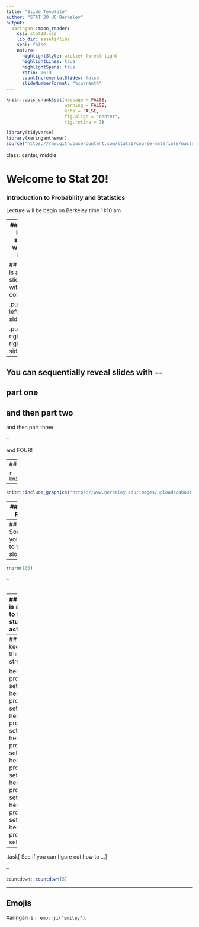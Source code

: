 ```yaml
---
title: "Slide Template"
author: "STAT 20 UC Berkeley"
output:
  xaringan::moon_reader:
    css: stat20.css
    lib_dir: assets/libs
    seal: false
    nature:
      highlightStyle: atelier-forest-light
      highlightLines: true
      highlightSpans: true
      ratio: 16:9
      countIncrementalSlides: false
      slideNumberFormat: "%current%"
---
```


```r
knitr::opts_chunk$set(message = FALSE,
                      warning = FALSE,
                      echo = FALSE,
                      fig.align = "center",
                      fig.retina = 3)

library(tidyverse)
library(xaringanthemer)
source("https://raw.githubusercontent.com/stat20/course-materials/master/assets/stat20-style.r")
```

class: center, middle

# Welcome to Stat 20!
### Introduction to Probability and Statistics

Lecture will be begin on Berkeley time 11:10 am 

---
## This is a slide with a list

1. hello
2. hi
3. hey there

---
## This is a slide with two columns

.pull-left[
left side
]

.pull-right[
right side
]

---
## You can sequentially reveal slides with `--`

part one
--
and then part two
--
and then part three

--

and FOUR!

---
## The best way to do images is with an r chunk

```r
knitr::include_graphics("https://www.berkeley.edu/images/uploads/about_mega.jpg")
```

--


```r
knitr::include_graphics("https://www.berkeley.edu/images/uploads/about_mega.jpg")
```


---
## Here is R code

```r
rnorm(100)
```

---
## Sometimes you want to take it slow

--

```r
rnorm(100)
```

--

```r
```

---
## Here is a way to flag student action

herei s my problme set up. herei s my problme set up. herei s my problme set up. herei s my problme set up. herei s my problme set up. herei s my problme set up. herei s my problme set up. herei s my problme set up.

.task[
See if you can figure out how to ...
]


---
## And to keep things structured

herei s my problme set up. herei s my problme set up. herei s my problme set up. herei s my problme set up. herei s my problme set up. herei s my problme set up. herei s my problme set up. herei s my problme set up.

--

.task[
See if you can figure out how to ...
]


--

```r
countdown::countdown(5)
```

---
## Emojis

Xaringan is `r emo::ji("smiley")`.
